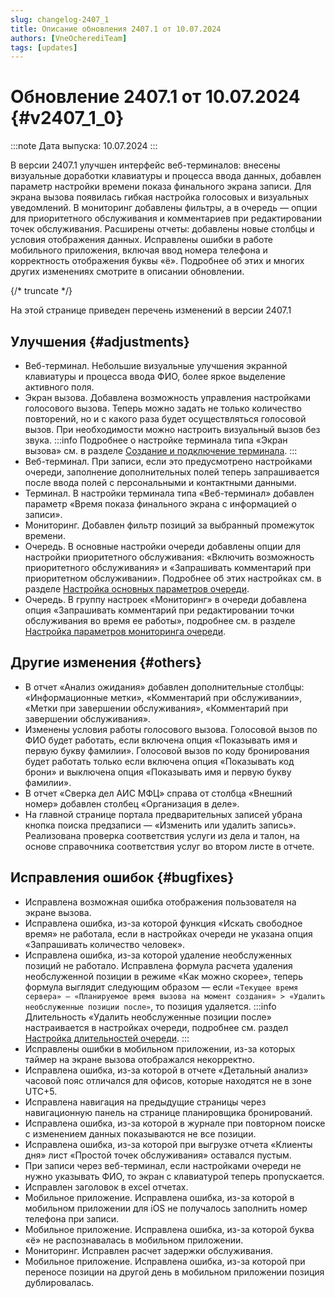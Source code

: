 ```yaml
---
slug: changelog-2407_1
title: Описание обновления 2407.1 от 10.07.2024
authors: [VneOcherediTeam]
tags: [updates]
---
```


# Обновление 2407.1 от 10.07.2024 {#v2407_1_0}

:::note Дата выпуска: 10.07.2024
:::

В версии 2407.1 улучшен интерфейс веб-терминалов: внесены визуальные доработки клавиатуры и
процесса ввода данных, добавлен параметр настройки времени показа финального экрана записи.
Для экрана вызова появилась гибкая настройка голосовых и визуальных уведомлений. В мониторинг
добавлены фильтры, а в очередь — опции для приоритетного обслуживания и комментариев при
редактировании точек обслуживания. Расширены отчеты: добавлены новые столбцы и условия отображения данных.
Исправлены ошибки в работе мобильного приложения, включая ввод номера телефона и
корректность отображения буквы «ё». Подробнее об этих и многих других изменениях смотрите в описании обновлении.

{/* truncate */}

На этой странице приведен перечень изменений в версии 2407.1


## Улучшения {#adjustments}

-   Веб-терминал. Небольшие визуальные улучшения экранной клавиатуры и процесса ввода ФИО, более яркое выделение активного поля.
-   Экран вызова. Добавлена возможность управления настройками голосового вызова. Теперь можно задать не только количество повторений, но и с какого раза будет осуществляться голосовой вызов. При необходимости можно настроить визуальный вызов без звука.
    :::info
    Подробнее о настройке терминала типа «Экран вызова» см. в разделе [Создание и подключение терминала](../docs/terminal_management/terminal_creation).
    :::
-   Веб-терминал. При записи, если это предусмотрено настройками очереди, заполнение дополнительных полей теперь запрашивается после ввода полей с персональными и контактными данными.
-   Терминал. В настройки терминала типа «Веб-терминал» добавлен параметр «Время показа финального экрана с информацией о записи».
-   Мониторинг. Добавлен фильтр позиций за выбранный промежуток времени.
-   Очередь. В основные настройки очереди добавлены опции для настройки приоритетного обслуживания: «Включить возможность приоритетного обслуживания» и «Запрашивать комментарий при приоритетном обслуживании». Подробнее об этих настройках см. в разделе [Настройка основных параметров очереди](../docs/lines_management/line_settings/main_settings).
-   Очередь. В группу настроек «Мониторинг» в очереди добавлена опция «Запрашивать комментарий при редактировании точки обслуживания во время ее работы», подробнее см. в разделе [Настройка параметров мониторинга очереди](../docs/lines_management/line_settings/monitoring_settings).

## Другие изменения {#others}

-   В отчет «Анализ ожидания» добавлен дополнительные столбцы: «Информационные метки», «Комментарий при обслуживании», «Метки при завершении обслуживания», «Комментарий при завершении обслуживания».
-   Изменены условия работы голосового вызова. Голосовой вызов по ФИО будет работать, если включена опция «Показывать имя и первую букву фамилии». Голосовой вызов по коду бронирования будет работать только если включена опция «Показывать код брони» и выключена опция «Показывать имя и первую букву фамилии».
-   В отчет «Сверка дел АИС МФЦ» справа от столбца «Внешний номер» добавлен столбец «Организация в деле».
-   На главной странице портала предварительных записей убрана кнопка поиска предзаписи — «Изменить или удалить запись». Реализована проверка соответствия услуги из дела и талон, на основе справочника соответствия услуг во втором листе в отчете.

## Исправления ошибок {#bugfixes}

-   Исправлена возможная ошибка отображения пользователя на экране вызова.
-   Исправлена ошибка, из-за которой функция «Искать свободное время» не работала, если в настройках очереди не указана опция «Запрашивать количество человек».
-   Исправлена ошибка, из-за которой удаление необслуженных позиций не работало. Исправлена формула расчета удаления необслуженной позиции в режиме «Как можно скорее», теперь формула выглядит следующим образом — если `«Текущее время сервера» – «Планируемое время вызова на момент создания» > «Удалить необслуженные позиции после»`, то позиция удаляется.
    :::info
    Длительность «Удалить необслуженные позиции после» настраивается в настройках очереди, подробнее см. раздел [Настройка длительностей очереди](../docs/lines_management/line_settings/duration_settings).
    :::
-   Исправлены ошибки в мобильном приложении, из-за которых таймер на экране вызова отображался некорректно.
-   Исправлена ошибка, из-за которой в отчете «Детальный анализ» часовой пояс отличался для офисов, которые находятся не в зоне UTC+5.
-   Исправлена навигация на предыдущие страницы через навигационную панель на странице планировщика бронирований.
-   Исправлена ошибка, из-за которой в журнале при повторном поиске с изменением данных показываются не все позиции.
-   Исправлена ошибка, из-за которой при выгрузке отчета «Клиенты дня» лист «Простой точек обслуживания» оставался пустым.
-   При записи через веб-терминал, если настройками очереди не нужно указывать ФИО, то экран с клавиатурой теперь пропускается.
-   Исправлен заголовок в excel отчетах.
-   Мобильное приложение. Исправлена ошибка, из-за которой в мобильном приложении для iOS не получалось заполнить номер телефона при записи.
-   Мобильное приложение. Исправлена ошибка, из-за которой буква «ё» не распознавалась в мобильном приложении.
-   Мониторинг. Исправлен расчет задержки обслуживания.
-   Мобильное приложение. Исправлена ошибка, из-за которой при переносе позиции на другой день в мобильном приложении позиция дублировалась.

